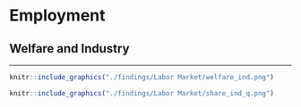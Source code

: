 # Employment 

## Welfare and Industry {-}
***

```{r labor1, fig.cap='Welfare by Industry over time', out.width='80%', fig.asp=.75, fig.align='center', echo=FALSE, warning=FALSE}
knitr::include_graphics("./findings/Labor Market/welfare_ind.png")
```

```{r labor2, fig.cap='Welfare by Industry over time', out.width='80%', fig.asp=.75, fig.align='center', echo=FALSE, warning=FALSE}
knitr::include_graphics("./findings/Labor Market/share_ind_q.png")
```

